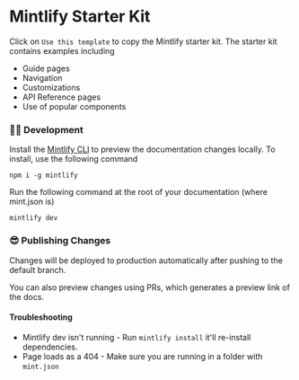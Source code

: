 # Mintlify Starter Kit  

Click on `Use this template` to copy the Mintlify starter kit. The starter kit
contains examples including
 
- Guide pages 
- Navigation
- Customizations
- API Reference pages
- Use of popular components

### 👩‍💻 Development

Install the [Mintlify CLI](https://www.npmjs.com/package/mintlify) to preview
the documentation changes locally. To install, use the following command

```
npm i -g mintlify
```

Run the following command at the root of your documentation (where mint.json is)
 
```
mintlify dev
```

### 😎 Publishing Changes

Changes will be deployed to production automatically after pushing to the
default branch.

You can also preview changes using PRs, which generates a preview link of the
docs.

#### Troubleshooting

- Mintlify dev isn't running - Run `mintlify install` it'll re-install
  dependencies.
- Page loads as a 404 - Make sure you are running in a folder with `mint.json`
